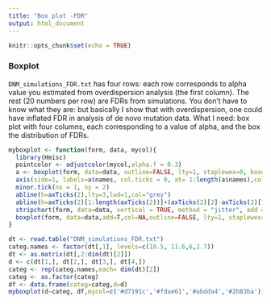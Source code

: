 ```yaml
---
title: "Box plot -FDR"
output: html_document
---
```


```r
knitr::opts_chunk$set(echo = TRUE)
```

### Boxplot
`DNM_simulations_FDR.txt` has four rows: each row corresponds to alpha value you estimated from overdispersion analysis (the first column). The rest (20 numbers per row) are FDRs from simulations. You don’t have to know what they are: but basically I show that with overdispersion, one could have inflated FDR in analysis of de novo mutation data.
What I need: box plot with four columns, each corresponding to a value of alpha, and the box the distribution of FDRs.

```r
myboxplot <- function(form, data, mycol){
  library(Hmisc)
  pointcolor <- adjustcolor(mycol,alpha.f = 0.3)
  a <- boxplot(form, data=data, outline=FALSE, lty=1, staplewex=0, boxwex=0.7, boxlwd=1.5, medlwd=1.5, col=NA, border=mycol,bty="n", frame.plot=F, xaxt='n')
  axis(side=1, labels=a$names, col.ticks = 0, at= 1:length(a$names),col=NA)
  minor.tick(nx = 1, ny = 2)
  abline(h=axTicks(2),lty=3,lwd=1,col="grey")
  abline(h=axTicks(2)[1:length(axTicks(2))]+(axTicks(2)[2]-axTicks(2)[1])/2,lty=3,lwd=1,col="grey")
  stripchart(form, data=data, vertical = TRUE, method = "jitter", add = T, pch = 19, col = pointcolor, cex=0.5)
  boxplot(form, data=data,add=T,col=NA,outline=FALSE, lty=1, staplewex=0, boxwex=0.7, boxlwd=1.5, medlwd=1.5,border=mycol, xaxt="n", yaxt="n",bty='n', frame.plot=F)
}

dt <- read.table("DNM_simulations_FDR.txt")
categ.names <- factor(dt[,1], levels=c(18.5, 11.6,6,2.7))
dt <- as.matrix(dt[,2:dim(dt)[2]])
d <- c(dt[1,], dt[2,], dt[3,], dt[4,])
categ <- rep(categ.names,each= dim(dt)[2])
categ <- as.factor(categ)
df <- data.frame(categ=categ,d=d)
myboxplot(d~categ, df,mycol=c('#d7191c','#fdae61','#abdda4','#2b83ba'))
```
